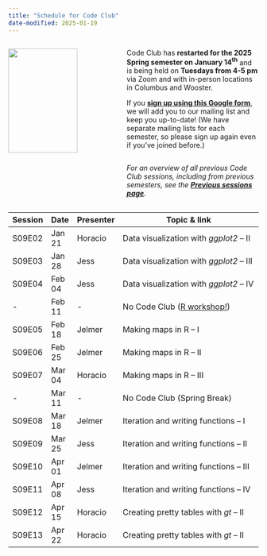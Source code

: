 ```yaml
---
title: "Schedule for Code Club"
date-modified: 2025-01-19
---
```


::: columns
::: {.column width="45%"}
![](img/codeclub_logo.png){fig-align="center" width="80%"}
:::

::: {.column width="55%"}
Code Club has **restarted for the 2025 Spring semester on January 14^th^** and
is being held on **Tuesdays from 4-5 pm** via Zoom and with in-person locations in Columbus and Wooster.

If you **[sign up using this Google form](https://forms.gle/eYkMvmJShrcANUrt5)**,
we will add you to our mailing list and keep you up-to-date!
(We have separate mailing lists for each semester, so please sign up again even if you've joined before.)

<hr style="height:1pt; visibility:hidden;" />

*For an overview of all previous Code Club sessions, including from previous semesters,* *see the [**Previous sessions page**](/pages/previous.qmd).*
:::
:::

| Session | Date   | Presenter   | Topic & link                                 |
|---------|--------|-------------|----------------------------------------------|
| S09E02  | Jan 21  | Horacio    | Data visualization with _ggplot2_ -- II      |
| S09E03  | Jan 28  | Jess       | Data visualization with _ggplot2_ -- III     |
| S09E04  | Feb 04  | Jess       | Data visualization with _ggplot2_ -- IV      |
| -       | Feb 11  | -          | No Code Club ([R workshop!](https://library.osu.edu/events/r-for-scientific-reproducibility-virtual-event-0))                      |
| S09E05  | Feb 18  | Jelmer     | Making maps in R -- I                        |
| S09E06  | Feb 25  | Jelmer     | Making maps in R -- II                       |
| S09E07  | Mar 04  | Horacio    | Making maps in R -- III                      |
| -       | Mar 11  | -          | No Code Club (Spring Break)                  |
| S09E08  | Mar 18  | Jelmer     | Iteration and writing functions -- I         |
| S09E09  | Mar 25  | Jess       | Iteration and writing functions -- II        |
| S09E10  | Apr 01  | Jelmer     | Iteration and writing functions -- III       |
| S09E11  | Apr 08  | Jess       | Iteration and writing functions -- IV        |
| S09E12  | Apr 15  | Horacio    | Creating pretty tables with _gt_ -- II       |
| S09E13  | Apr 22  | Horacio    | Creating pretty tables with _gt_ -- II       |
